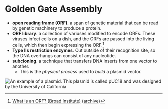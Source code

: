 # Golden Gate Assembly

- **open reading frame (ORF)**. a span of genetic material that can be read by genetic machinery to produce a protein.
- **ORF library**. a collection of variuses modified to encode ORFs. These viruses infect cells on a dish, and the ORFs are passed into the living cells, which then begin expressing the ORF.[^orf]
- **Type IIs restriction enzymes**. Cut outside of their recognition site, so the DNA overhangs can consist of any nucleotide.
- **subcloning**. a technique that transfers DNA inserts from one vector to another.
  - This is the _physical process_ used to _build_ a plasmid vector.

![An example of a plasmid. This plasmid is called pUC18 and was designed by the University of California.](./puc18.png)

[^orf]: [What is an ORF? (Broad Institute)](https://www.broadinstitute.org/blog/what-orf) ([archive](https://archive.is/4NVZH))